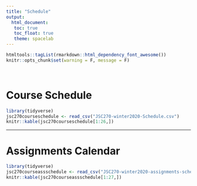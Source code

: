 ```yaml
---
title: "Schedule"
output: 
  html_document:
   toc: true
   toc_float: true
   theme: spacelab
---
```


```r
htmltools::tagList(rmarkdown::html_dependency_font_awesome())
knitr::opts_chunk$set(warning = F, message = F)
```


<br>

# <span class="glyphicon glyphicon-calendar" aria-hidden="true"></span> Course Schedule

```r
library(tidyverse)
jsc270courseschedule <- read_csv("JSC270-winter2020-Schedule.csv")
knitr::kable(jsc270courseschedule[1:26,])
```

******

# <span class="glyphicon glyphicon-calendar" aria-hidden="true"></span> Assignments Calendar


```r
library(tidyverse)
jsc270courseassschedule <- read_csv("JSC270-winter2020-assignments-schedule.csv")
knitr::kable(jsc270courseassschedule[1:27,])
```
